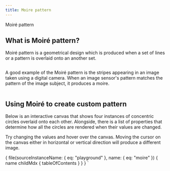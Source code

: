 ```yaml
---
title: Moire pattern
---
```





<div class="pt-5 pb-5">
  <Heading level="h2" className="text-center text-5xl" disableDefaultSize>
    Moiré pattern
  </Heading>
</div>

## What is Moiré pattern?

Moiré pattern is a geometrical design which is produced when a set of lines or a pattern is overlaid onto an another set.

<FlexContainer centerAlign className="pt-5 pb-5">
  <img src={moireImage} alt="" />
</FlexContainer>

A good example of the Moiré pattern is the stripes appearing in an image taken using a digital camera. When an image sensor's pattern matches the pattern of the image subject, it produces a moire.

<FlexContainer centerAlign className="pt-5 pb-5">
  <img src={moireExample} alt="" />
</FlexContainer>

## Using Moiré to create custom pattern

Below is an interactive canvas that shows four instances of concentric circles overlaid onto each other. Alongside, there is a list of properties that determine how all the circles are rendered when their values are changed.

Try changing the values and hover over the canvas. Moving the cursor on the canvas either in horizontal or vertical direction will produce a different image.

  {
    file(sourceInstanceName: { eq: "playground" }, name: { eq: "moire" }) {
      name
      childMdx {
        tableOfContents
      }
    }
  }
`
